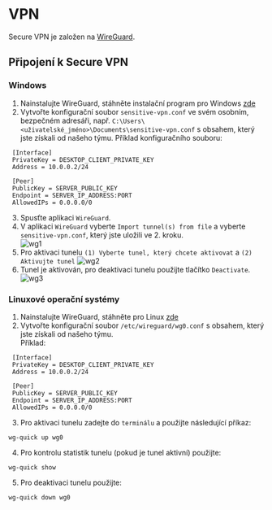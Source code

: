 # VPN

Secure VPN je založen na [WireGuard](https://www.wireguard.com/).

## Připojení k Secure VPN

### Windows

   1. Nainstalujte WireGuard, stáhněte instalační program pro Windows [zde](https://www.wireguard.com/install/)
   2. Vytvořte konfigurační soubor `sensitive-vpn.conf` ve svém osobním, bezpečném adresáři, např. `C:\Users\<uživatelské_jméno>\Documents\sensitive-vpn.conf` s obsahem, který jste získali od našeho týmu. Příklad konfiguračního souboru:

   ```
    [Interface]
    PrivateKey = DESKTOP_CLIENT_PRIVATE_KEY
    Address = 10.0.0.2/24

    [Peer]
    PublicKey = SERVER_PUBLIC_KEY
    Endpoint = SERVER_IP_ADDRESS:PORT
    AllowedIPs = 0.0.0.0/0
   ```
   3. Spusťte aplikaci `WireGuard`.
   4. V aplikaci `WireGuard` vyberte `Import tunnel(s) from file` a vyberte `sensitive-vpn.conf`, který jste uložili ve 2. kroku.   
   ![wg1](/img/ceritsc/wg1.jpg)   
   5. Pro aktivaci tunelu `(1) Vyberte tunel, který chcete aktivovat` a `(2) Aktivujte tunel`
   ![wg2](/img/ceritsc/wg2.jpg)
   6. Tunel je aktivován, pro deaktivaci tunelu použijte tlačítko `Deactivate`.
   ![wg3](/img/ceritsc/wg3.jpg)

### Linuxové operační systémy

   1. Nainstalujte WireGuard, stáhněte pro Linux [zde](https://www.wireguard.com/install/)
   2. Vytvořte konfigurační soubor `/etc/wireguard/wg0.conf` s obsahem, který jste získali od našeho týmu.   
   Příklad:

   ```
    [Interface]
    PrivateKey = DESKTOP_CLIENT_PRIVATE_KEY
    Address = 10.0.0.2/24

    [Peer]
    PublicKey = SERVER_PUBLIC_KEY
    Endpoint = SERVER_IP_ADDRESS:PORT
    AllowedIPs = 0.0.0.0/0
   ```
   3. Pro aktivaci tunelu zadejte do `terminálu` a použijte následující příkaz:   
   ```
   wg-quick up wg0
   ```
   4. Pro kontrolu statistik tunelu (pokud je tunel aktivní) použijte:
   ```
   wg-quick show
   ```
   5. Pro deaktivaci tunelu použijte:
   ```
   wg-quick down wg0
   ```
